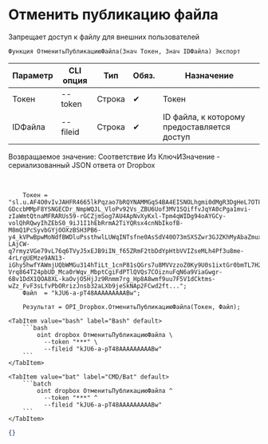 ﻿---
sidebar_position: 6
description: Отменить публикацию файла и другие функции для работы с Dropbox в Открытом пакете интеграций - бесплатной open-source библиотеке интеграций для 1С:Предприятие 8, OneScript и CLI
keywords: [1C, 1С, 1С:Предприятие, 1С:Предприятие 8.3, API, Интеграция, Сервисы, Обмен, OneScript, CLI, Dropbox]
---


# Отменить публикацию файла
 Запрещает доступ к файлу для внешних пользователей



`Функция ОтменитьПубликациюФайла(Знач Токен, Знач IDФайла) Экспорт`

  | Параметр | CLI опция | Тип | Обяз. | Назначение |
  |-|-|-|-|-|
  | Токен | --token | Строка | &#x2714; | Токен |
  | IDФайла | --fileid | Строка | &#x2714; | ID файла, к которому предоставляется доступ |

  
  Возвращаемое значение:   Соответствие Из КлючИЗначение - сериализованный JSON ответа от Dropbox

<br/>




```bsl title="Пример использования для 1С:Предприятие/OneScript"
    Токен = "sl.u.AF4O0vIvJAHFR4665lkPqzao7bRQYNAMMGqS4BA4EISNOLhgmi0dMgR3DgHeL7OT8lSSrL4snh-GDccbMMpF8YSNGECDr_NmpWQJL_VloPv92Vs_ZBU6Uof3MV1SQiffvJqYA0cPga1mvi-zIaWmtQtnaMFRARUs59-rGCZjmSog7AU4ApNvXyKxl-Tpm4qWIDg94oAYGCy-volQhRQwyIhZEbS0_9iJ1I1hEbRrmA2TiYQRsx4cnNbIkofB-M8mQ1PcSyvbGYjOOXzBSH3PB6-y4_kVPwBpwMoNdfBWDluPssthwlLUWqINTsfne0AsSdV40O73mSXSZwr3GJZKhMyAbaZmuxAWG_tp2oBTnJd502-LAjCW-q7rmyzVGe79vL76q6TVyJ5xEJB9iIN_f65ZRmF2tbDdYpHtbVVIZseMLh4Pf3u8me-4rLrgUEMze9AN13-iGhy5hwfYAWmjUQbWMGu314hTiLt_1cnP81sQGrs7u8MVVzzoZ0Ky9U0s1ixtGr0bmTL7H2ybQv6l16YD5gbDqKkITYgL818RImvGvMnMeG02PTtZaCJ-Vrq864T24pbUD_Mca0rWqv_MbptCgiFdPTlQVQs7COiznuFqN6a9ViaGwgr-6Bv1DdX1QOA8XL-kaOvjO5HjJz9Rnmm7rg_Hp8A8wmf9uu7F5V1dCktms-wZz_FvF3sLfvPbORrizJnsb32aLXb9jeSkNAp2FCwd2ft...";
    Файл  = "kJU6-a-pT48AAAAAAAAABw";

    Результат = OPI_Dropbox.ОтменитьПубликациюФайла(Токен, Файл);
```
    

 <Tabs>
  
    <TabItem value="bash" label="Bash" default>
        ```bash
            oint dropbox ОтменитьПубликациюФайла \
              --token "***" \
              --fileid "kJU6-a-pT48AAAAAAAAABw"
        ```
    </TabItem>
  
    <TabItem value="bat" label="CMD/Bat" default>
        ```batch
            oint dropbox ОтменитьПубликациюФайла ^
              --token "***" ^
              --fileid "kJU6-a-pT48AAAAAAAAABw"
        ```
    </TabItem>
</Tabs>


```json title="Результат"
{}
```
